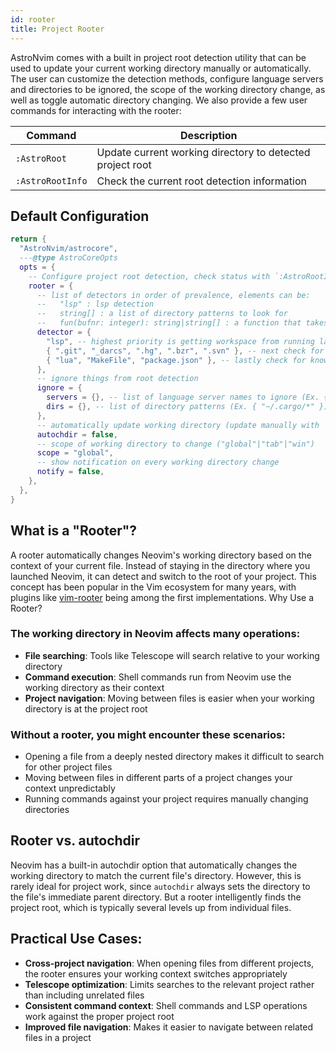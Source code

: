 ```yaml
---
id: rooter
title: Project Rooter
---
```


AstroNvim comes with a built in project root detection utility that can be used to update your current working directory manually or automatically. The user can customize the detection methods, configure language servers and directories to be ignored, the scope of the working directory change, as well as toggle automatic directory changing. We also provide a few user commands for interacting with the rooter:

| Command          | Description                                               |
| ---------------- | --------------------------------------------------------- |
| `:AstroRoot`     | Update current working directory to detected project root |
| `:AstroRootInfo` | Check the current root detection information              |

## Default Configuration

```lua title="lua/plugins/astrocore_rooter.lua"
return {
  "AstroNvim/astrocore",
  ---@type AstroCoreOpts
  opts = {
    -- Configure project root detection, check status with `:AstroRootInfo`
    rooter = {
      -- list of detectors in order of prevalence, elements can be:
      --   "lsp" : lsp detection
      --   string[] : a list of directory patterns to look for
      --   fun(bufnr: integer): string|string[] : a function that takes a buffer number and outputs detected roots
      detector = {
        "lsp", -- highest priority is getting workspace from running language servers
        { ".git", "_darcs", ".hg", ".bzr", ".svn" }, -- next check for a version controlled parent directory
        { "lua", "MakeFile", "package.json" }, -- lastly check for known project root files
      },
      -- ignore things from root detection
      ignore = {
        servers = {}, -- list of language server names to ignore (Ex. { "efm" })
        dirs = {}, -- list of directory patterns (Ex. { "~/.cargo/*" })
      },
      -- automatically update working directory (update manually with `:AstroRoot`)
      autochdir = false,
      -- scope of working directory to change ("global"|"tab"|"win")
      scope = "global",
      -- show notification on every working directory change
      notify = false,
    },
  },
}
```

## What is a "Rooter"?

A rooter automatically changes Neovim's working directory based on the context of your current file. Instead of staying in the directory where you launched Neovim, it can detect and switch to the root of your project. This concept has been popular in the Vim ecosystem for many years, with plugins like [vim-rooter](https://github.com/airblade/vim-rooter) being among the first implementations.
Why Use a Rooter?

### The working directory in Neovim affects many operations:

- **File searching**: Tools like Telescope will search relative to your working directory
- **Command execution**: Shell commands run from Neovim use the working directory as their context
- **Project navigation**: Moving between files is easier when your working directory is at the project root

### Without a rooter, you might encounter these scenarios:

- Opening a file from a deeply nested directory makes it difficult to search for other project files
- Moving between files in different parts of a project changes your context unpredictably
- Running commands against your project requires manually changing directories

## Rooter vs. autochdir

Neovim has a built-in autochdir option that automatically changes the working directory to match the current file's directory. However, this is rarely ideal for project work, since `autochdir` always sets the directory to the file's immediate parent directory. But a rooter intelligently finds the project root, which is typically several levels up from individual files.

## Practical Use Cases:

- **Cross-project navigation**: When opening files from different projects, the rooter ensures your working context switches appropriately
- **Telescope optimization**: Limits searches to the relevant project rather than including unrelated files
- **Consistent command context**: Shell commands and LSP operations work against the proper project root
- **Improved file navigation**: Makes it easier to navigate between related files in a project
